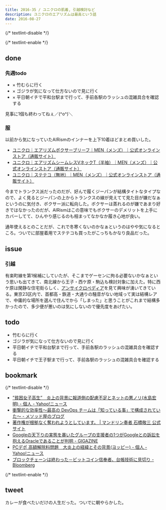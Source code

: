 ```yaml
---
title: 2016-35 / ユニクロの肌着, 引越検討など
description: ユニクロのエアリズムは最高という話
date: 2016-08-27
---
```


{/* textlint-disable */}


{/* textlint-enable */}

## done

### 先週todo
- × 竹むらに行く
- × ゴジラが気になって仕方ないので見に行く
- × 平日朝イチで平和台駅まで行って、手前各駅のラッシュの混雑具合を確認する

見事に1個も終わってねぇ／(^o^)＼

### 服
以前から気になっていたAIRismのインナーを上下10着ほどまとめ買いした。

- [ユニクロ｜エアリズムボクサーブリーフ｜MEN（メンズ）｜公式オンラインストア（通販サイト）](https://www.uniqlo.com/jp/store/goods/162859-09)
- [ユニクロ｜エアリズムシームレスVネックT（半袖）｜MEN（メンズ）｜公式オンラインストア（通販サイト）](https://www.uniqlo.com/jp/store/goods/170947)
- [ユニクロ｜ステテコ（無地）｜MEN（メンズ）｜公式オンラインストア（通販サイト）](https://www.uniqlo.com/jp/store/goods/175510-09-004)

今までトランクス派だったのだが、好んで履くジーパンが結構タイトなタイプなので、よく見るとジーパンの上からトランクスの線が見えてて見た目が嫌だなぁというのに気付き、ボクサー派に転向した。ボクサーは蒸れるのが嫌であまり好きではなかったのだが、AIRismはこの意味でもボクサーのデメリットを上手にカバーしてて、ひんやり感じるのも相まってなかなか履き心地が良い。

通年使えるとのことだが、これで冬寒くないのかなぁというのはやや気になるところ。ついでに部屋着用でステテコも買ったがこっちもかなり良品だった。

## issue

### 引越

有楽町線を第1候補にしていたが、そこまでゲーセンに拘る必要ないかなぁという思いも出てきて、南北線から王子・西ケ原・駒込も検討対象に加えた。特に西ケ原は閑静な住宅街らしく、[アンサイクロペディア](http://ja.uncyclopedia.info/wiki/西ヶ原)を見て興味が湧いてきている。東京23区内で、首都高・鉄道・大通りの騒音がない地域って実は結構レアで、中庸的な場所を選んで住んでから「しまった」と思うことがこれまで結構多かったので、多少便が悪いのは気にしないので優先度をあげたい。

## todo

- 竹むらに行く
- ゴジラが気になって仕方ないので見に行く
- 平日朝イチで平和台駅まで行って、手前各駅のラッシュの混雑具合を確認する
- 平日朝イチで王子駅まで行って、手前各駅のラッシュの混雑具合を確認する

## bookmark

{/* textlint-disable */}

- [”貧困女子高生”　炎上の背景に報道側の配慮不足とネットの悪ノリ(水島宏明) - 個人 - Yahoo!ニュース](https://news.yahoo.co.jp/byline/mizushimahiroaki/20160822-00061377/)
- [衝撃的な効率性～最高の DevOps チームは「知っている事」で構成されていた～ - メソッド屋のブログ](https://simplearchitect.hatenablog.com/entry/2016/08/22/080010)
- [著作権が根拠なく奪われようとしています。 | マンドリン奏者 石橋敬三 公式サイト](http://kzo.me/aries_my_right/)
- [Googleの天下りの実態を暴いたグループの支援者の1つがGoogleとの訴訟を抱えるOracleであることが判明 - GIGAZINE](https://gigazine.net/news/20160823-google-transparency-project-oracle/)
- [PCデポ 高額解除料問題　大炎上の経緯とその背景(ヨッピー) - 個人 - Yahoo!ニュース](https://news.yahoo.co.jp/byline/yoppy/20160823-00061403/)
- [ブロックチェーンは終わった－ビットコイン信奉者、台帳技術に見切り - Bloomberg](https://www.bloomberg.co.jp/news/articles/2016-08-23/OCCME16K50YE01)

<YouTube id="sk6uU8gb8PA" />

{/* textlint-enable */}

## tweet

カレーが食べたいだけの人生だった。ついでに朝やらかした。

<Instagram instagramId="BJj0x_4juRE" />
<Instagram instagramId="BJaDinbDAZw" />
<X url="https://twitter.com/legnoh/status/768229586928754688" />
<X url="https://twitter.com/legnoh/status/768229686824493056" />
